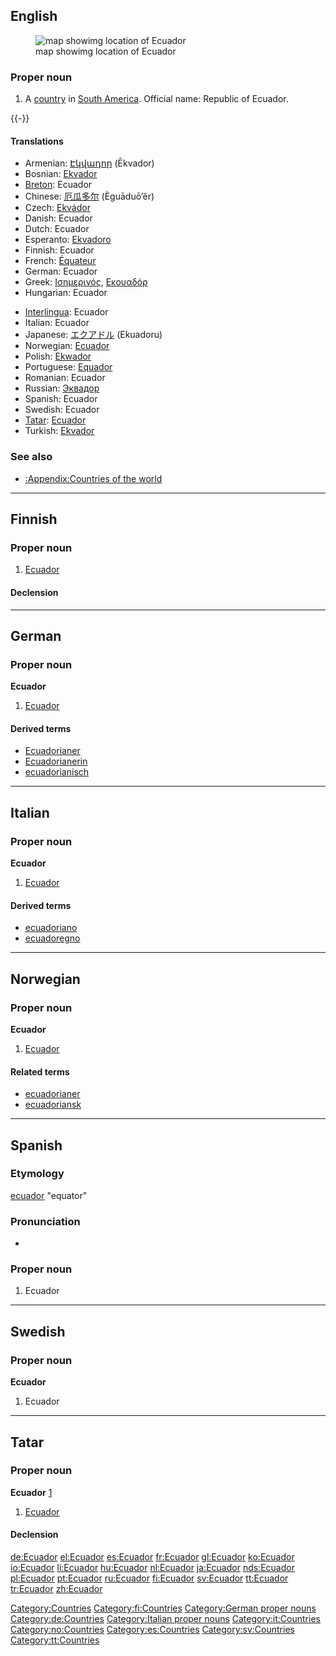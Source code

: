 {{wikipedia}}
{{also|ecuador}}
==English==
[[Image:LocationEcuador.svg|thumb|map showimg location of Ecuador]]

===Proper noun===
{{en-proper noun}}

# A [[country]] in [[South America]]. Official name: Republic of Ecuador.

{{-}}

====Translations====
{{trans-top|country in South America}}
* Armenian: [[Էկվադոր]] (Ēkvador)
* Bosnian: [[Ekvador]] {{m}}
* [[Breton]]: Ecuador
* Chinese: [[厄瓜多尔]] (Èguāduō’ěr)
* Czech: [[Ekvádor]] {{m}}
* Danish: Ecuador
* Dutch: Ecuador
* Esperanto: [[Ekvadoro]]
* Finnish: Ecuador
* French: [[Équateur]]
* German: Ecuador
* Greek: [[Ισημερινός]], [[Εκουαδόρ]]
* Hungarian: Ecuador
{{trans-mid}}
* [[Interlingua]]: Ecuador
* Italian: Ecuador
* Japanese: [[エクアドル]] (Ekuadoru)
* Norwegian: [[#Norwegian|Ecuador]]
* Polish: [[Ekwador]]
* Portuguese: [[Equador]]
* Romanian: Ecuador {{n}}
* Russian: [[Эквадор]]
* Spanish: Ecuador
* Swedish: Ecuador
* [[Tatar]]: [[#Tatar|Ecuador]]
* Turkish: [[Ekvador]]
{{trans-bottom}}

===See also===
* [[:Appendix:Countries of the world]]

[[Category:Countries]]

----

==Finnish==
{{wikipedia|lang=fi}}

===Proper noun===
{{infl|fi|proper noun}}

# [[#English|Ecuador]]

====Declension====
{{fi-decl-tuoli|Ecuador|np=1}}

[[Category:fi:Countries]]

----

==German==
{{wikipedia|lang=de}}

===Proper noun===
'''Ecuador''' {{n}}

# [[#English|Ecuador]]

====Derived terms====
* [[Ecuadorianer]]
* [[Ecuadorianerin]]
* [[ecuadorianisch]]

[[Category:German proper nouns]]
[[Category:de:Countries]]

----

==Italian==
{{wikipedia|lang=it}}

===Proper noun===
'''Ecuador''' {{m}}

# [[#English|Ecuador]]

====Derived terms====
* [[ecuadoriano]]
* [[ecuadoregno]]

[[Category:Italian proper nouns]]
[[Category:it:Countries]]

----

==Norwegian==

===Proper noun===
'''Ecuador'''

# [[#English|Ecuador]]

====Related terms====
* [[ecuadorianer]]
* [[ecuadoriansk]]

[[Category:no:Countries]]

----

==Spanish==

===Etymology===
[[ecuador]] "equator"

===Pronunciation===
* {{audio|Es-Ecuador.ogg|audio}}

===Proper noun===
{{es-proper noun|m}}

# Ecuador
[[Category:es:Countries]]

----

==Swedish==

===Proper noun===
'''Ecuador'''

# Ecuador

[[Category:sv:Countries]]

----

==Tatar==

===Proper noun===
'''Ecuador''' [http://www2.azatliq.org/analysis/analysis/tb/2006/10/9A6D6E9B-3FB1-4AE5-9B1D-08CD6339AF5C.asp]

# [[Ecuador#english|Ecuador]]

====Declension====
{{tt-latin-noun|nıñ|ga|nı|da|dan}}

[[Category:tt:Countries]]

[[de:Ecuador]]
[[el:Ecuador]]
[[es:Ecuador]]
[[fr:Ecuador]]
[[gl:Ecuador]]
[[ko:Ecuador]]
[[io:Ecuador]]
[[li:Ecuador]]
[[hu:Ecuador]]
[[nl:Ecuador]]
[[ja:Ecuador]]
[[nds:Ecuador]]
[[pl:Ecuador]]
[[pt:Ecuador]]
[[ru:Ecuador]]
[[fi:Ecuador]]
[[sv:Ecuador]]
[[tt:Ecuador]]
[[tr:Ecuador]]
[[zh:Ecuador]]
